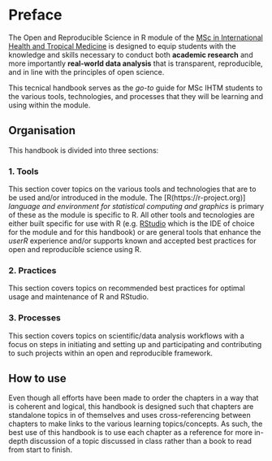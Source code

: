# Preface {.unnumbered}

The Open and Reproducible Science in R module of the [MSc in International Health and Tropical Medicine](https://www.tropicalmedicine.ox.ac.uk/study-with-us/msc-ihtm) is designed to equip students with the knowledge and skills necessary to conduct both **academic research** and more importantly **real-world data analysis** that is transparent, reproducible, and in line with the principles of open science.

This tecnical handbook serves as the *go-to* guide for MSc IHTM students to the various tools, technologies, and processes that they will be learning and using within the module.

## Organisation

This handbook is divided into three sections:

### 1. Tools

This section cover topics on the various tools and technologies that are to be used and/or introduced in the module. The [R(https://r-project.org)] *language and environment for statistical computing and graphics* is primary of these as the module is specific to R. All other tools and tecnologies are either built specific for use with R (e.g. [RStudio](https://posit.co/products/open-source/rstudio/) which is the IDE of choice for the module and for this handbook) or are general tools that enhance the *userR* experience and/or supports known and accepted best practices for open and reproducible science using R.

### 2. Practices

This section covers topics on recommended best practices for optimal usage and maintenance of R and RStudio.

### 3. Processes

This section covers topics on scientific/data analysis workflows with a focus on steps in initiating and setting up and participating and contributing to such projects within an open and reproducible framework.

## How to use

Even though all efforts have been made to order the chapters in a way that is coherent and logical, this handbook is designed such that chapters are standalone topics in of themselves and uses cross-referencing between chapters to make links to the various learning topics/concepts. As such, the best use of this handbook is to use each chapter as a reference for more in-depth discussion of a topic discussed in class rather than a book to read from start to finish.
